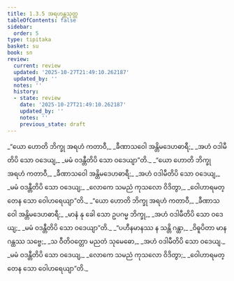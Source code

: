 ```yaml
---
title: 1.3.5 အရဟန္တသုတ္တ
tableOfContents: false
sidebar:
  order: 5
type: tipitaka
basket: su
book: sn
review:
  current: review
  updated: '2025-10-27T21:49:10.262187'
  updated_by: ''
  notes: ''
  history:
  - state: review
    date: '2025-10-27T21:49:10.262187'
    updated_by: ''
    notes: ''
    previous_state: draft
---
```



<ReviewStatus review={frontmatter.review} showDetails={true} />

<HypothesisAnnotation frontmatter={frontmatter} />

<DynamicBreadcrumb />

<Division number="25" book="sn" e="ch" v="18" p="283">

<Paragraph number="107" type="verses" book="sn">
_“ယော ဟောတိ ဘိက္ခု အရဟံ ကတာဝီ,_  
_ခီဏာသဝေါ အန္တိမဒေဟဓာရီ;_  
_အဟံ ဝဒါမီတိပိ သော ဝဒေယျ,_  
_မမံ ဝဒန္တီတိပိ သော ဝဒေယျာ”တိ._  

</Paragraph>

<Paragraph number="108" type="verses" book="sn">
_“ယော ဟောတိ ဘိက္ခု အရဟံ ကတာဝီ,_  
_ခီဏာသဝေါ အန္တိမဒေဟဓာရီ;_  
_အဟံ ဝဒါမီတိပိ သော ဝဒေယျ,_  
_မမံ ဝဒန္တီတိပိ သော ဝဒေယျ;_  
_လောကေ သမညံ ကုသလော ဝိဒိတွာ,_  
_ဝေါဟာရမတ္တေန သော ဝေါဟရေယျာ”တိ._  

</Paragraph>

<Paragraph number="109" type="verses" book="sn">
_“ယော ဟောတိ ဘိက္ခု အရဟံ ကတာဝီ,_  
_ခီဏာသဝေါ အန္တိမဒေဟဓာရီ;_  
_မာနံ နု ခေါ သော ဥပဂမ္မ ဘိက္ခု,_  
_အဟံ ဝဒါမီတိပိ သော ဝဒေယျ;_  
_မမံ ဝဒန္တီတိပိ သော ဝဒေယျာ”တိ._  

</Paragraph>

<Paragraph number="110" type="verses" book="sn">
_“ပဟီနမာနဿ န သန္တိ ဂန္ထာ,_  
_ဝိဓူပိတာ မာနဂန္ထဿ သဗ္ဗေ;_  
_သ ဝီတိဝတ္တော မညတံ သုမေဓော,_  
_အဟံ ဝဒါမီတိပိ သော ဝဒေယျ._  

</Paragraph>

<Paragraph number="111" type="verses" book="sn">
_မမံ ဝဒန္တီတိပိ သော ဝဒေယျ,_  
_လောကေ သမညံ ကုသလော ဝိဒိတွာ;_  
_ဝေါဟာရမတ္တေန သော ဝေါဟရေယျာ”တိ._
</Paragraph>
</Division>